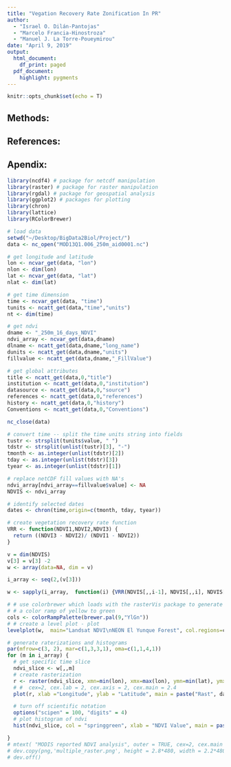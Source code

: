 ```yaml
---
title: "Vegation Recovery Rate Zonification In PR"
author: 
  - "Israel O. Dilán-Pantojas"
  - "Marcelo Francia-Hinostroza"
  - "Manuel J. La Torre-Poueymirou"
date: "April 9, 2019"
output:
  html_document:
    df_print: paged
  pdf_document: 
    highlight: pygments
---
```


```r
knitr::opts_chunk$set(echo = T)
```
## Methods: 

## References:


\pagebreak

## Apendix:
```r
library(ncdf4) # package for netcdf manipulation
library(raster) # package for raster manipulation
library(rgdal) # package for geospatial analysis
library(ggplot2) # packages for plotting
library(chron) 
library(lattice)
library(RColorBrewer)
```

```r
# load data
setwd("~/Desktop/BigData2Biol/Project/")
data <- nc_open("MOD13Q1.006_250m_aid0001.nc")

# get longitude and latitude
lon <- ncvar_get(data, "lon")
nlon <- dim(lon)
lat <- ncvar_get(data, "lat")
nlat <- dim(lat)

# get time dimension
time <- ncvar_get(data, "time")
tunits <- ncatt_get(data,"time","units")
nt <- dim(time)

# get ndvi
dname <- "_250m_16_days_NDVI"
ndvi_array <- ncvar_get(data,dname)
dlname <- ncatt_get(data,dname,"long_name")
dunits <- ncatt_get(data,dname,"units")
fillvalue <- ncatt_get(data,dname,"_FillValue")

# get global attributes
title <- ncatt_get(data,0,"title")
institution <- ncatt_get(data,0,"institution")
datasource <- ncatt_get(data,0,"source")
references <- ncatt_get(data,0,"references")
history <- ncatt_get(data,0,"history")
Conventions <- ncatt_get(data,0,"Conventions")

nc_close(data)

# convert time -- split the time units string into fields
tustr <- strsplit(tunits$value, " ")
tdstr <- strsplit(unlist(tustr)[3], "-")
tmonth <- as.integer(unlist(tdstr)[2])
tday <- as.integer(unlist(tdstr)[3])
tyear <- as.integer(unlist(tdstr)[1])

# replace netCDF fill values with NA's
ndvi_array[ndvi_array==fillvalue$value] <- NA
NDVIS <- ndvi_array

# identify selected dates
dates <- chron(time,origin=c(tmonth, tday, tyear))
```

```r
# create vegetation recovery rate function
VRR <- function(NDVI1,NDVI2,NDVI3) {
  return ((NDVI3 - NDVI2)/ (NDVI1 - NDVI2))
}
```

```r

v = dim(NDVIS)
v[3] = v[3] -2
w <- array(data=NA, dim = v)

i_array <- seq(2,(v[3]))

w <- sapply(i_array,  function(i) {VRR(NDVIS[,,i-1], NDVIS[,,i], NDVIS[,,i+1])},simplify = "array")

# # use colorbrewer which loads with the rasterVis package to generate
# # a color ramp of yellow to green
cols <- colorRampPalette(brewer.pal(9,"YlGn"))
# # create a level plot - plot
levelplot(w,  main="Landsat NDVI\nNEON El Yunque Forest", col.regions=cols)

# generate raterizations and histograms
par(mfrow=c(3, 2), mar=c(1,3,3,1), oma=c(1,1,4,1))
for (m in i_array) {
  # get specific time slice
  ndvi_slice <- w[,,m]
  # create rasterization
  r <- raster(ndvi_slice, xmn=min(lon), xmx=max(lon), ymn=min(lat), ymx=max(lat), crs=CRS(proj))
  # #  cex=2, cex.lab = 2, cex.axis = 2, cex.main = 2.4
  plot(r, xlab ="Longitude", ylab = "Latitude", main = paste("Rast", dates2[m], ",", dates2[m+1], ", and", dates2[m+2], sep = " "))

  # turn off scientific notation
  options("scipen" = 100, "digits" = 4)
  # plot histogram of ndvi
  hist(ndvi_slice, col = "springgreen", xlab = "NDVI Value", main = paste("histograms ", dates2[m], ",", dates2[m+1], ", and", dates2[m+2], sep = " "))

}
# mtext( "MODIS reported NDVI analysis", outer = TRUE, cex=2, cex.main = 1.5)
# dev.copy(png,'multiple_raster.png', height = 2.8*480, width = 2.2*480)
# dev.off()

```
